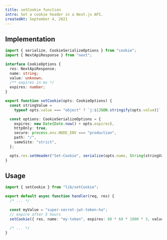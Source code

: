 ```yaml
---
title: setCookie function
intro: Set a cookie header in a Next.js API.
createdAt: September 4, 2021
---
```


## Implementation

```typescript:src/lib/setCookie.ts
import { serialize, CookieSerializeOptions } from "cookie";
import { NextApiResponse } from "next";

interface CookieOptions {
  res: NextApiResponse;
  name: string;
  value: unknown;
  /** expires in ms */
  expires: number;
}

export function setCookie(opts: CookieOptions) {
  const stringValue =
    typeof opts.value === "object" ? `j:${JSON.stringify(opts.value)}` : String(opts.value);

  const options: CookieSerializeOptions = {
    expires: new Date(Date.now() + opts.expires),
    httpOnly: true,
    secure: process.env.NODE_ENV === "production",
    path: "/",
    sameSite: "strict",
  };

  opts.res.setHeader("Set-Cookie", serialize(opts.name, String(stringValue), options));
}
```

## Usage

```typescript
import { setCookie } from "lib/setCookie";

export default async function handler(req, res) {
  /* ... */

  const myValue = "super-secret-jwt-token-ha";
  // expire after 3 hours
  setCookie({ res, name: "my-token", expires: 60 * 60 * 1000 * 3, value: myValue });

  /* ... */
}
```
